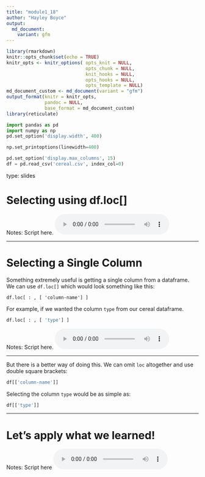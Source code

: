 ```yaml
---
title: "module1_18"
author: "Hayley Boyce"
output: 
  md_document:
    variant: gfm
---
```



```r
library(rmarkdown)
knitr::opts_chunk$set(echo = TRUE)
knitr_opts <- knitr_options( opts_knit = NULL,
                             opts_chunk = NULL,
                             knit_hooks = NULL,
                             opts_hooks = NULL,
                             opts_template = NULL)
md_document_custom <- md_document(variant = "gfm")
output_format(knitr = knitr_opts,
              pandoc = NULL,
              base_format = md_document_custom)
library(reticulate)
```


```python
import pandas as pd
import numpy as np
pd.set_option('display.width', 400)

np.set_printoptions(linewidth=400)

pd.set_option('display.max_columns', 15)
df = pd.read_csv('cereal.csv', index_col=0)
```


type: slides

# Selecting using df.loc[]

Notes: Script here.
<html>
<audio controls >
<source src="placeholder_audio.mp3" />
</audio></html>

---


# Selecting a Single Column

Something extremely useful is getting a single column from a dataframe.
We can use `df.loc[]` which would look something like this:

```
df.loc[ : , [ 'column-name'] ]
```

For example, if we wanted the column `type` from our cereal dataframe.
```python
df.loc[ : , [ 'type'] ]
```



Notes: Script here.
<html>
<audio controls >
<source src="placeholder_audio.mp3" />
</audio></html>

---

But there is a better way of doing this.
We can omit `loc` altogether and use double square brackets:

``` Python
df[['column-name']]
```

Selecting the column `type` would be as simple as:

```python
df[['type']]
```

---

# Let’s apply what we learned!

Notes: Script here
<html>
<audio controls >
  <source src="placeholder_audio.mp3" />
</audio></html>